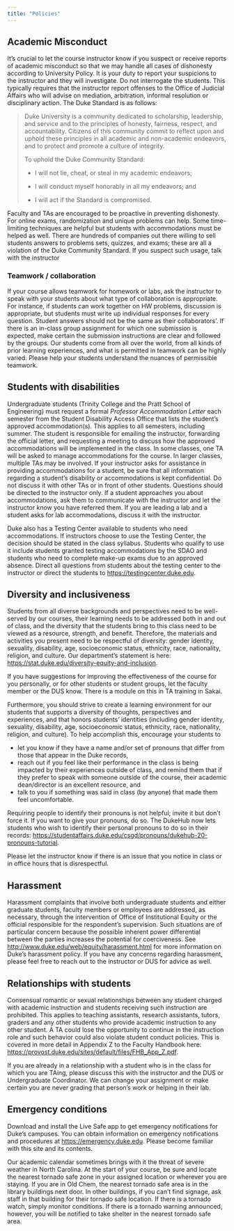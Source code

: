 ```yaml
---
title: "Policies"
---
```


## Academic Misconduct

It's crucial to let the course instructor know if you suspect or receive reports of academic misconduct so that we may handle all cases of dishonesty according to University Policy. It is your duty to report your suspicions to the instructor and they will investigate. Do not interrogate the students. This typically requires that the instructor report offenses to the Office of Judicial Affairs who will advise on mediation, arbitration, informal resolution or disciplinary action. The Duke Standard is as follows:

> Duke University is a community dedicated to scholarship, leadership, and service and to the principles of honesty, fairness, respect, and accountability. Citizens of this community commit to reflect upon and uphold these principles in all academic and non-academic endeavors, and to protect and promote a culture of integrity.
>
> To uphold the Duke Community Standard:
>
> -   I will not lie, cheat, or steal in my academic endeavors;
>
> -   I will conduct myself honorably in all my endeavors; and
>
> -   I will act if the Standard is compromised.

Faculty and TAs are encouraged to be proactive in preventing dishonesty. For online exams, randomization and unique problems can help. Some time-limiting techniques are helpful but students with accommodations must be helped as well. There are hundreds of companies out there willing to sell students answers to problems sets, quizzes, and exams; these are all a violation of the Duke Community Standard. If you suspect such usage, talk with the instructor

### Teamwork / collaboration

If your course allows teamwork for homework or labs, ask the instructor to speak with your students about what type of collaboration is appropriate. For instance, if students can work together on HW problems, discussion is appropriate, but students must write up individual responses for every question. Student answers should not be the same as their collaborators'. If there is an in-class group assignment for which one submission is expected, make certain the submission instructions are clear and followed by the groups. Our students come from all over the world, from all kinds of prior learning experiences, and what is permitted in teamwork can be highly varied. Please help your students understand the nuances of permissible teamwork.

## Students with disabilities

Undergraduate students (Trinity College and the Pratt School of Engineering) must request a formal *Professor Accommodation Letter* each semester from the Student Disability Access Office that lists the student's approved accommodation(s). This applies to all semesters, including summer. The student is responsible for emailing the instructor, forwarding the official letter, and requesting a meeting to discuss how the approved accommodations will be implemented in the class. In some classes, one TA will be asked to manage accommodations for the course. In larger classes, multiple TAs may be involved. If your instructor asks for assistance in providing accommodations for a student, be sure that all information regarding a student's disability or accommodations is kept confidential. Do not discuss it with other TAs or in front of other students. Questions should be directed to the instructor only. If a student approaches you about accommodations, ask them to communicate with the instructor and let the instructor know you have referred them. If you are leading a lab and a student asks for lab accommodations, discuss it with the instructor.

Duke also has a Testing Center available to students who need accommodations. If instructors choose to use the Testing Center, the decision should be stated in the class syllabus. Students who qualify to use it include students granted testing accommodations by the SDAO and students who need to complete make-up exams due to an approved absence. Direct all questions from students about the testing center to the instructor or direct the students to [https://testingcenter.duke.edu](https://testingcenter.duke.edu/).

## Diversity and inclusiveness

Students from all diverse backgrounds and perspectives need to be well-served by our courses, their learning needs to be addressed both in and out of class, and the diversity that the students bring to this class need to be viewed as a resource, strength, and benefit. Therefore, the materials and activities you present need to be respectful of diversity: gender identity, sexuality, disability, age, socioeconomic status, ethnicity, race, nationality, religion, and culture. Our department's statement is here: <https://stat.duke.edu/diversity-equity-and-inclusion>.

If you have suggestions for improving the effectiveness of the course for you personally, or for other students or student groups, let the faculty member or the DUS know. There is a module on this in TA training in Sakai.

Furthermore, you should strive to create a learning environment for our students that supports a diversity of thoughts, perspectives and experiences, and that honors students' identities (including gender identity, sexuality, disability, age, socioeconomic status, ethnicity, race, nationality, religion, and culture). To help accomplish this, encourage your students to

-   let you know if they have a name and/or set of pronouns that differ from those that appear in the Duke records,
-   reach out if you feel like their performance in the class is being impacted by their experiences outside of class, and remind them that if they prefer to speak with someone outside of the course, their academic dean/director is an excellent resource, and
-   talk to you if something was said in class (by anyone) that made them feel uncomfortable.

Requiring people to identify their pronouns is not helpful; invite it but don't force it. If you want to give your pronouns, do so. The DukeHub now lets students who wish to identify their personal pronouns to do so in their records: <https://studentaffairs.duke.edu/csgd/pronouns/dukehub-20-pronouns-tutorial>.

Please let the instructor know if there is an issue that you notice in class or in office hours that is disrespectful.

## Harassment

Harassment complaints that involve both undergraduate students and either graduate students, faculty members or employees are addressed, as necessary, through the intervention of Office of Institutional Equity or the official responsible for the respondent's supervision. Such situations are of particular concern because the possible inherent power differential between the parties increases the potential for coerciveness. See <http://www.duke.edu/web/equity/harassment.html> for more information on Duke's harassment policy. If you have any concerns regarding harassment, please feel free to reach out to the instructor or DUS for advice as well.

## Relationships with students

Consensual romantic or sexual relationships between any student charged with academic instruction and students receiving such instruction are prohibited. This applies to teaching assistants, research assistants, tutors, graders and any other students who provide academic instruction to any other student. A TA could lose the opportunity to continue in the instruction role and such behavior could also violate student conduct policies. This is covered in more detail in Appendix Z to the Faculty Handbook here: <https://provost.duke.edu/sites/default/files/FHB_App_Z.pdf>.

If you are already in a relationship with a student who is in the class for which you are TAing, please discuss this with the instructor and the DUS or Undergraduate Coordinator. We can change your assignment or make certain you are never grading that person's work or helping in their lab.

## Emergency conditions

Download and install the Live Safe app to get emergency notifications for Duke's campuses. You can obtain information on emergency notifications and procedures at <https://emergency.duke.edu>. Please become familiar with this site and its contents.

Our academic calendar sometimes brings with it the threat of severe weather in North Carolina. At the start of your course, be sure and locate the nearest tornado safe zone in your assigned location or wherever you are staying. If you are in Old Chem, the nearest tornado safe area is in the library buildings next door. In other buildings, if you can't find signage, ask staff in that building for their tornado safe location. If there is a tornado watch, simply monitor conditions. If there is a tornado warning announced, however, you will be notified to take shelter in the nearest tornado safe area.
